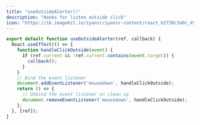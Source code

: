 ```yaml
---
title: "useOutsideAlerter()"
description: "Hooks for listen outside click"
icon: "https://ik.imagekit.io/iyansr/iyansr-content/react_b2738c3a0c_X9zTpwDUa.png"
---
```


```js
export default function useOutsideAlerter(ref, callback) {
  React.useEffect(() => {
    function handleClickOutside(event) {
      if (ref.current && !ref.current.contains(event.target)) {
        callback();
      }
    }
    // Bind the event listener
    document.addEventListener('mousedown', handleClickOutside);
    return () => {
      // Unbind the event listener on clean up
      document.removeEventListener('mousedown', handleClickOutside);
    };
  }, [ref]);
}
```